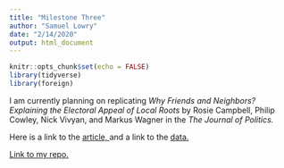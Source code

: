 ```yaml
---
title: "Milestone Three"
author: "Samuel Lowry"
date: "2/14/2020"
output: html_document
---
```


```r
knitr::opts_chunk$set(echo = FALSE)
library(tidyverse)
library(foreign)
```

I am currently planning on replicating <i> Why Friends and Neighbors? Explaining the Electoral Appeal of Local Roots </i> by Rosie Campbell, Philip Cowley, Nick Vivyan, and Markus Wagner in the <i>The Journal of Politics.</i>

Here is a link to the <a href = "https://www-journals-uchicago-edu.ezp-prod1.hul.harvard.edu/doi/pdfplus/10.1086%2F703131"> article, </a> and a link to the <a href = "https://dataverse.harvard.edu/dataset.xhtml?persistentId=doi:10.7910/DVN/C15VOD"> data. </a>


<a href = "https://github.com/SamuelLowry/gov1006-milestone-3"> Link to my repo. </a> 
